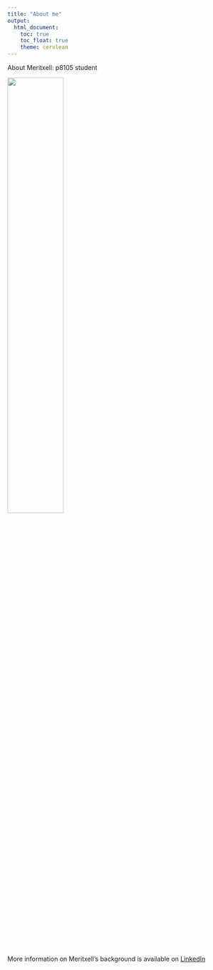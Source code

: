 ```yaml
---
title: "About me"
output: 
  html_document:
    toc: true
    toc_float: true
    theme: cerulean
---
```


About Meritxell: p8105 student

<img src="images/Meritxell.jpeg" style="width:50%">

More information on Meritxell's background is available on [LinkedIn](https://www.linkedin.com/in/meritxellml/)